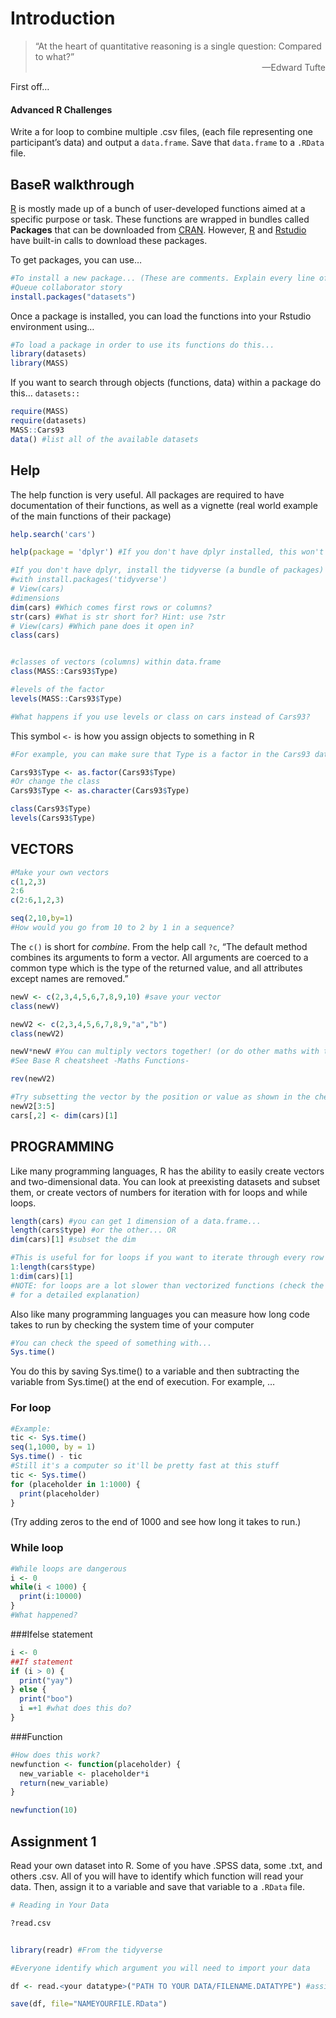 # Introduction

>"At the heart of quantitative reasoning is a single question: Compared to what?"
><div style="text-align: right">
> ---Edward Tufte </div>

First off...

 <h4>Advanced R Challenges</h4>

Write a for loop to combine multiple .csv files, (each file representing one participant's data) and output a <code>data.frame</code>. Save that <code>data.frame</code> to a <code>.RData</code> file.


## BaseR walkthrough {-}

[R](https://www.r-project.org/) is mostly made up of a bunch of user-developed functions aimed at a specific purpose or task. These functions are wrapped in bundles called **Packages** that can be downloaded from [CRAN](https://cran.r-project.org/). However, [R](https://www.r-project.org/) and [Rstudio](https://www.rstudio.com/) have built-in calls to download these packages.

To get packages, you can use...
```r
#To install a new package... (These are comments. Explain every line of your code with these.)
#Queue collaborator story
install.packages("datasets")
```

Once a package is installed, you can load the functions into your Rstudio environment using...
```r
#To load a package in order to use its functions do this...
library(datasets)
library(MASS)

```

If you want to search through objects (functions, data) within a package do this...
<code>datasets::<tab></code>

```r
require(MASS)
require(datasets)
MASS::Cars93
data() #list all of the available datasets
```

## Help
The help function is very useful. All packages are required to have documentation of their
functions, as well as a vignette (real world example of the main functions of their package)

```r

help.search('cars') 

help(package = 'dplyr') #If you don't have dplyr installed, this won't work.
```


```r
#If you don't have dplyr, install the tidyverse (a bundle of packages) 
#with install.packages('tidyverse')
# View(cars)
#dimensions
dim(cars) #Which comes first rows or columns?
str(cars) #What is str short for? Hint: use ?str
# View(cars) #Which pane does it open in? 
class(cars) 


#classes of vectors (columns) within data.frame
class(MASS::Cars93$Type)

#levels of the factor
levels(MASS::Cars93$Type)

#What happens if you use levels or class on cars instead of Cars93?
```

This symbol <code><-</code> is how you assign objects to something in R 

```r
#For example, you can make sure that Type is a factor in the Cars93 dataset by reassining it.

Cars93$Type <- as.factor(Cars93$Type)
#Or change the class
Cars93$Type <- as.character(Cars93$Type)

class(Cars93$Type)
levels(Cars93$Type)

```

## VECTORS

```r

#Make your own vectors
c(1,2,3)
2:6
c(2:6,1,2,3)

seq(2,10,by=1)
#How would you go from 10 to 2 by 1 in a sequence?
```
The <code>c()</code> is short for *combine*. From the help call <code>?c</code>, "The default method combines its arguments to form a vector. All arguments are coerced to a common type which is the type of the returned value, and all attributes except names are removed."

```r

newV <- c(2,3,4,5,6,7,8,9,10) #save your vector
class(newV)

newV2 <- c(2,3,4,5,6,7,8,9,"a","b")
class(newV2)
```

```r



newV*newV #You can multiply vectors together! (or do other maths with them)
#See Base R cheatsheet -Maths Functions-

rev(newV2)

#Try subsetting the vector by the position or value as shown in the cheatsheet
newV2[3:5]
cars[,2] <- dim(cars)[1]
```
## PROGRAMMING

Like many programming languages, R has the ability to easily create vectors and two-dimensional data. You can look at preexisting datasets and subset them, or create vectors of numbers for iteration with for loops and while loops.
```r


length(cars) #you can get 1 dimension of a data.frame...
length(cars$type) #or the other... OR
dim(cars)[1] #subset the dim

#This is useful for for loops if you want to iterate through every row or column of something.
1:length(cars$type)
1:dim(cars)[1]
#NOTE: for loops are a lot slower than vectorized functions (check the advanced R book
# for a detailed explanation)
```

Also like many programming languages you can measure how long code takes to run by checking the system time of your computer

```r

#You can check the speed of something with...
Sys.time()


```

You do this by saving Sys.time() to a variable and then subtracting the variable from Sys.time() at the end
of execution. For example, ...

### For loop

```r
#Example:
tic <- Sys.time()
seq(1,1000, by = 1)
Sys.time() - tic
#Still it's a computer so it'll be pretty fast at this stuff
tic <- Sys.time()
for (placeholder in 1:1000) {
  print(placeholder)
}
```



(Try adding zeros to the end of 1000 and see how long it takes to run.)

### While loop

```r
#While loops are dangerous
i <- 0
while(i < 1000) {
  print(i:10000)
}
#What happened?
```

###Ifelse statement

```r
i <- 0
##If statement
if (i > 0) {
  print("yay")
} else {
  print("boo")
  i =+1 #what does this do?
}

```

###Function

```r
#How does this work?
newfunction <- function(placeholder) {
  new_variable <- placeholder*i
  return(new_variable)
}

newfunction(10)
```

## Assignment 1
Read your own dataset into R. Some of you have .SPSS data, some .txt, and others .csv. All of you will have to identify which function will read your data. Then, assign it to a variable and save that variable to a <code>.RData</code> file.

```r
# Reading in Your Data 

?read.csv


library(readr) #From the tidyverse

#Everyone identify which argument you will need to import your data

df <- read.<your datatype>("PATH TO YOUR DATA/FILENAME.DATATYPE") #assigns your data to df (short for dataframe)

save(df, file="NAMEYOURFILE.RData")


```




